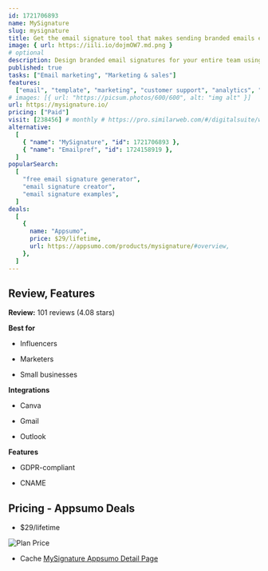 ```yaml
---
id: 1721706893
name: MySignature
slug: mysignature
title: Get the email signature tool that makes sending branded emails easy
image: { url: https://iili.io/dojmOW7.md.png }
# optional
description: Design branded email signatures for your entire team using templates and customization optionsEasily track email opens and link clicks so you can optimize your email marketing strategy
published: true
tasks: ["Email marketing", "Marketing & sales"]
features:
  ["email", "template", "marketing", "customer support", "analytics", "design"]
# images: [{ url: "https://picsum.photos/600/600", alt: "img alt" }]
url: https://mysignature.io/
pricing: ["Paid"]
visit: [238456] # monthly # https://pro.similarweb.com/#/digitalsuite/websiteanalysis/home
alternative:
  [
    { "name": "MySignature", "id": 1721706893 },
    { "name": "Emailpref", "id": 1724158919 },
  ]
popularSearch:
  [
    "free email signature generator",
    "email signature creator",
    "email signature examples",
  ]
deals:
  [
    {
      name: "Appsumo",
      price: $29/lifetime,
      url: https://appsumo.com/products/mysignature/#overview,
    },
  ]
---
```


## Review, Features

**Review:** 101 reviews (4.08 stars)

**Best for**

- Influencers

- Marketers

- Small businesses

**Integrations**

- Canva

- Gmail

- Outlook

**Features**

- GDPR-compliant

- CNAME

## Pricing - Appsumo Deals

- $29/lifetime

<Img src="https://iili.io/do8xLmJ.png" alt="Plan Price" />

- Cache [MySignature Appsumo Detail Page](https://iili.io/do8z2mG.png)
